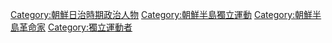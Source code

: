 {{Commons category|Korean independence activists}}

[[Category:朝鮮日治時期政治人物|Category:朝鮮日治時期政治人物]]
[[Category:朝鮮半島獨立運動|Category:朝鮮半島獨立運動]]
[[Category:朝鮮半島革命家|Category:朝鮮半島革命家]]
[[Category:獨立運動者|Category:獨立運動者]]